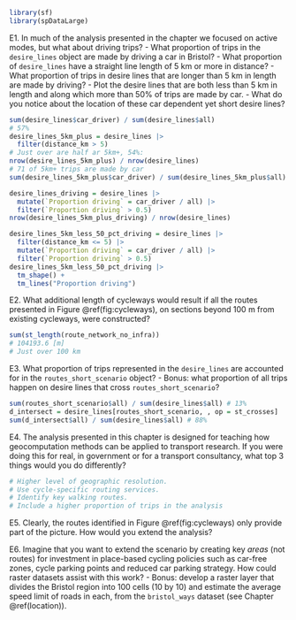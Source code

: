 ```r
library(sf)
library(spDataLarge)
```

E1. In much of the analysis presented in the chapter we focused on active modes, but what about driving trips?
  - What proportion of trips in the `desire_lines` object are made by driving a car in Bristol?
  - What proportion of `desire_lines` have a straight line length of 5 km or more in distance?
  - What proportion of trips in desire lines that are longer than 5 km in length are made by driving?
  - Plot the desire lines that are both less than 5 km in length and along which more than 50% of trips are made by car.
  - What do you notice about the location of these car dependent yet short desire lines?

```r
sum(desire_lines$car_driver) / sum(desire_lines$all)
# 57%
desire_lines_5km_plus = desire_lines |> 
  filter(distance_km > 5)
# Just over are half ar 5km+, 54%:
nrow(desire_lines_5km_plus) / nrow(desire_lines)
# 71 of 5km+ trips are made by car
sum(desire_lines_5km_plus$car_driver) / sum(desire_lines_5km_plus$all)

desire_lines_driving = desire_lines |> 
  mutate(`Proportion driving` = car_driver / all) |> 
  filter(`Proportion driving` > 0.5)
nrow(desire_lines_5km_plus_driving) / nrow(desire_lines)

desire_lines_5km_less_50_pct_driving = desire_lines |>
  filter(distance_km <= 5) |> 
  mutate(`Proportion driving` = car_driver / all) |> 
  filter(`Proportion driving` > 0.5)
desire_lines_5km_less_50_pct_driving |> 
  tm_shape() +
  tm_lines("Proportion driving")
```

E2. What additional length of cycleways would result if all the routes presented in Figure \@ref(fig:cycleways), on sections beyond 100 m from existing cycleways, were constructed?

```r
sum(st_length(route_network_no_infra))
# 104193.6 [m]
# Just over 100 km
```

E3. What proportion of trips represented in the `desire_lines` are accounted for in the `routes_short_scenario` object?
    - Bonus: what proportion of all trips happen on desire lines that cross `routes_short_scenario`?

```r
sum(routes_short_scenario$all) / sum(desire_lines$all) # 13%
d_intersect = desire_lines[routes_short_scenario, , op = st_crosses]
sum(d_intersect$all) / sum(desire_lines$all) # 88%
```

E4. The analysis presented in this chapter is designed for teaching how geocomputation methods can be applied to transport research. If you were doing this for real, in government or for a transport consultancy, what top 3 things would you do differently?

```r
# Higher level of geographic resolution.
# Use cycle-specific routing services.
# Identify key walking routes.
# Include a higher proportion of trips in the analysis
```

E5. Clearly, the routes identified in Figure \@ref(fig:cycleways) only provide part of the picture. How would you extend the analysis?

E6. Imagine that you want to extend the scenario by creating key *areas* (not routes) for investment in place-based cycling policies such as car-free zones, cycle parking points and reduced car parking strategy. How could raster\index{raster} datasets assist with this work? 
    - Bonus: develop a raster layer that divides the Bristol region into 100 cells (10 by 10) and estimate the average speed limit of roads in each, from the `bristol_ways` dataset (see Chapter \@ref(location)).
